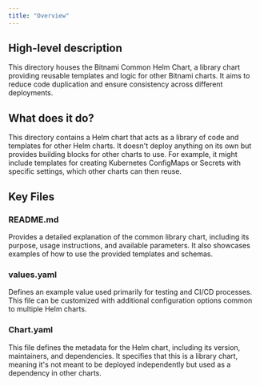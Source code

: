 ```yaml
---
title: "Overview"
---
```


## High-level description
This directory houses the Bitnami Common Helm Chart, a library chart providing reusable templates and logic for other Bitnami charts. It aims to reduce code duplication and ensure consistency across different deployments.

## What does it do?
This directory contains a Helm chart that acts as a library of code and templates for other Helm charts. It doesn't deploy anything on its own but provides building blocks for other charts to use. For example, it might include templates for creating Kubernetes ConfigMaps or Secrets with specific settings, which other charts can then reuse.

## Key Files
### README.md
Provides a detailed explanation of the common library chart, including its purpose, usage instructions, and available parameters. It also showcases examples of how to use the provided templates and schemas.

### values.yaml
Defines an example value used primarily for testing and CI/CD processes. This file can be customized with additional configuration options common to multiple Helm charts.

### Chart.yaml
This file defines the metadata for the Helm chart, including its version, maintainers, and dependencies. It specifies that this is a library chart, meaning it's not meant to be deployed independently but used as a dependency in other charts. 
